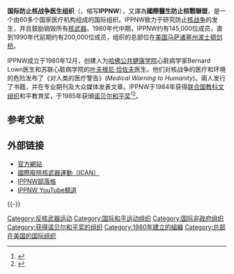 {{Infobox organization
| name          = 國際防止核戰爭醫生組織<br>International Physicians for the Prevention of Nuclear War [[File:Nobel_prize_medal.svg|20px]]
| bgcolor       = <!-- header background color -->
| fgcolor       = <!-- header text color -->
| logo          = IPPNW logo.svg
| image         = 
| image_border  = 
| size          = 180px
| alt           = <!-- alt text; see [[WP:ALT|WP:ALT]] -->
| caption       = 
| map2          = 
| abbreviation  = IPPNW
| motto         = 
| predecessor   = 
| successor     = 
| formation     = 1980年12月
| extinction    = 
| type          = [[非政府組織|非政府組織]]
| status        = 
| purpose       = [[反核運動|反核運動]]
| headquarters  = {{USA}}[[麻薩諸塞州|麻薩諸塞州]][[波士頓|波士頓]][[劍橋_(麻薩諸塞州)|劍橋]]
| location      = 
| coords        = 
| region_served = {{flag|World}}
| membership    = 
| language      = 
| general       = 
| leader_title  = 
| leader_name   = 
| leader_title2 = 
| leader_name2  = 
| leader_title3 = 
| leader_name3  = 
| leader_title4 = 
| leader_name4  = 
| key_people    = 
| main_organ    = 
| parent_organization = <!-- if one -->
| affiliations  = <!-- if any -->
| budget        = 
| num_staff     =
| num_volunteers =
| awards        = 聯合國教科文組織和平教育獎（1984年）<br />[[諾貝爾和平獎|諾貝爾和平獎]]（1985年）
| website       = {{URL|www.ippnw.org}}
| remarks       = 
}}

'''国际防止核战争医生组织'''（{{lang-en|'''I'''nternational '''P'''hysicians for the '''P'''revention of '''N'''uclear War}}，缩写'''IPPNW'''），又譯為'''國際醫生防止核戰聯盟'''，是一个由60多个国家医疗机构组成的国际组织。IPPNW致力于研究防止[[核战争|核战争]]的发生，并且鼓励销毁所有[[核武器|核武器]]。1980年代中期，IPPNW约有145,000位成员，直到1990年代前期约有200,000位成员，组织的总部位在[[美国|美国]][[马萨诸塞州|马萨诸塞州]][[波士頓|波士頓]][[剑桥_(马萨诸塞州)|剑桥]]。

IPPNW成立于1980年12月，创建人为[[哈佛公共健康学院|哈佛公共健康学院]]心脏病学家Bernard Lown医生和苏联心脏病学院的[[叶夫根尼·伊万诺维奇·恰佐夫|叶夫根尼·恰佐夫]]医生。他们对核战争的医疗和环境的危险发布了《对人类的医疗警告》(''Medical Warning to Humanity'')。兩人发行了书籍，并在专业期刊及大众媒体发表文章。IPPNW于1984年获得[[联合国教科文组织|联合国教科文组织]]和平教育奖，于1985年获頒[[诺贝尔和平奖|诺贝尔和平奖]]<ref name="peace">{{cite web |url=http://ippnw.org/nobel-peace-prize.html |title=International Physicians for the Prevention of Nuclear War |publisher=IPPNW.org |date= |accessdate=2015-03-31 |archive-date=2017-08-28 |archive-url=https://web.archive.org/web/20170828012042/http://www.ippnw.org/nobel-peace-prize.html |dead-url=yes }}</ref><ref name="nobel">{{cite web |url=https://www.nobelprize.org/nobel_prizes/peace/laureates/1985/ |title=The Nobel Peace Prize 1985 |publisher=Nobelprize.org |date= |accessdate=2015-03-31 |archive-date=2015-04-03 |archive-url=https://web.archive.org/web/20150403133417/http://www.nobelprize.org/nobel_prizes/peace/laureates/1985/ |dead-url=no }}</ref>。

== 参考文献 ==
{{Reflist}}

== 外部链接 ==
{{Commons category|International Physicians for the Prevention of Nuclear War}}
*[http://www.ippnw.org 官方網站]{{Wayback|url=http://www.ippnw.org/ |date=20190614184318 }}
*[http://www.icanw.org 國際廢除核武器運動（ICAN）]{{Wayback|url=http://www.icanw.org/ |date=20111005043950 }}
*[http://peaceandhealthblog.com IPPNW部落格]{{Wayback|url=http://peaceandhealthblog.com/ |date=20200928150221 }}
*[https://www.youtube.com/user/IPPNW1/ IPPNW YouTube頻道]{{Wayback|url=https://www.youtube.com/user/IPPNW1/ |date=20180112030126 }}

{{-}}
{{诺贝尔和平奖获得者 (1976年-2000年)|nocat}}

[[Category:反核武器运动|Category:反核武器运动]]
[[Category:国际和平运动组织|Category:国际和平运动组织]]
[[Category:国际非政府组织|Category:国际非政府组织]]
[[Category:获得诺贝尔和平奖的组织|Category:获得诺贝尔和平奖的组织]]
[[Category:1980年建立的組織|Category:1980年建立的組織]]
[[Category:总部在美国的国际组织|Category:总部在美国的国际组织]]